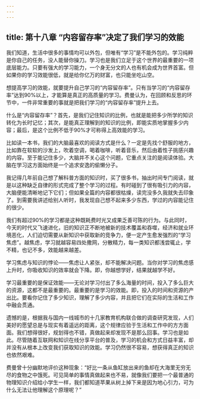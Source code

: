 ```yaml
---
---
---
```

title: 第十八章 “内容留存率”决定了我们学习的效能
---




我们知道，生活中很多的事情均可以外包，但唯有“学习”是不能外包的。学习纯粹是你自己的任务，没人能替你操刀。学习也是我们立足于这个世界的最重要的一项底层能力。只要有强大的学习能力，一个身无分文的人也有机会成为世界首富。但如果你的学习效能很低，就是给你亿万的财富，也只能坐吃山空。

想提高学习的效能，就要提升自己学习的“内容留存率”。只有当学习的“内容留存率”达到90%以上，才能算是真正的高质量的学习。费曼认为，在回顾和反思的环节中，一件非常重要的事就是把我们学习的“内容留存率”提升上去。

什么是“内容留存率”？首先，是我们记住知识的比例，也就是能把多少所学的知识转化为长时记忆；其次，是能真正理解到的知识的比例，即能实质地掌握多少内容；最后，是这个比例不低于90%才可称得上高效能的学习。

比如读一本书，我们的大脑最喜欢的阅读方式是什么？一定是先找个舒服的地方，比如靠在软软的沙发上，吹着空调，喝着咖啡，听着音乐，然后由着性子挑感兴趣的内容。至于能记住多少，大脑并不关心这个问题，它重点关注的是阅读体验。大脑在学习这方面始终是一个追求安逸的偷懒分子。

我记得几年前自己想了解科普方面的知识时，买了很多书，抽出时间专门阅读，就是以这种缺乏自律的形式完成了整个学习的过程。有时碰到了很有吸引力的内容，大脑便能清晰地记下它们；但如果全篇的内容都很枯燥，读完没多久我就失去印象了。到需要我讲述给别人听时，我发现自己想不起来多少东西，学过的内容能记住的很少。

我们有超过90%的学习都是这种既耗费时光又成果乏善可陈的行为。与此同时，今天的时代又飞速进化，旧的知识正不断地被新的技术覆盖和吞噬，经济和就业环境恶化，人们迫切需要从新知识中获取新的竞争力，便一定产生愈发强烈的“学习焦虑”。越焦虑，学习就越容易四处撒网，分散精力，每一类知识都浅尝辄止，学不精，也记不多，效能越来越差。

学习焦虑与知识的悖论——焦虑让人紧张，却不能解决问题。当你对学习的焦虑感上升时，你吸收知识的效率就会下降。即，你越想学好，结果就越学不好。

学习最重要的是保证效能——无论对学习付出了多么海量的时间，投入了多么巨大的资源，这都不是最重要的。最重要的是学习的效能。即，投入的时间和资源的产出比。要看你记住了多少知识，理解了多少内容，并且把它们在实际的生活和工作中融会贯通。

遗憾的是，根据我与国内一线城市的十几家教育机构联合做的调查研究发现，人们美好的愿望总是与现实有着遥远的距离，这个规律应验于生活和工作中的方方面面。我们想得很好，规划得也不错，真做起来却发现不是那么回事。学习也是如此。尽管随着互联网和知识在线分享平台的普及，学习的机会和方式日益丰富，却并没有从根本上改变我们获取知识的效能。学习仍然很不容易，想获得真正的知识也依然艰难。

费曼曾十分幽默地评价这种现象：“好比一条从鱼缸放出来的鱼却在大海里无穷无尽的食物之中饿死。可见简单的事情真做起来也不易，就像我们要把一个最普通的物理知识介绍给小学生一样，我们都知道苹果从树上掉下来是因为地心引力，可为什么无法让他理解这个原理呢？”